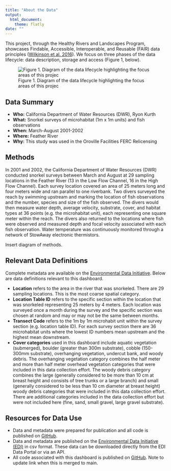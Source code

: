 ```yaml
---
title: "About the Data"
output: 
  html_document:
    theme: flatly
date: ""
---
```


This project, through the Healthy Rivers and Landscapes Program, showcases Findable,
Accessible, Interoperable, and Reusable (FAIR) data principles ([Wilkinson et al. 2016](https://www.nature.com/articles/sdata201618)). We focus on three phases of
the data lifecycle: data description, storage and access (Figure 1, below).

![Figure 1. Diagram of the data lifecycle highlighting the focus areas of this projec](data_lifecycle.png)

## Data Summary

- **Who:** California Department of Water Resources (DWR), Ryon Kurth
- **What:** Snorkel surveys of microhabitat (1m x 1m units) and fish observations
- **When:** March-August 2001-2002
- **Where:** Feather River
- **Why:** This study was used in the Oroville Facilities FERC Relicensing

## Methods

In 2001 and 2002, the California Department of Water Resources (DWR) conducted snorkel surveys between March and August at 29 sampling locations in the Feather River (13 in the Low Flow Channel, 16 in the High Flow Channel). Each survey location covered an area of 25 meters long and four meters wide and ran parallel to one riverbank. Two divers surveyed the reach by swimming upstream and marking the location of fish observations and the number, species and size of the fish observed. The divers would then measure water depth, average velocity, substrate, cover, and habitat types at 36 points (e.g. the microhabitat unit), each representing one square meter within the reach. The divers also returned to the locations where fish were observed and measured depth and focal velocity associated with each fish observation. Water temperature was continuously monitored through a network of StowAway electronic thermistors. 

Insert diagram of methods.

## Relevant Data Definitions

Complete metadata are available on the [Environmental Data Initiative](https://portal.edirepository.org/nis/mapbrowse?packageid=edi.1705.3). Below are data definitions relevant to this dashboard.

- **Location** refers to the area in the river that was snorkeled. There are 29 sampling locations. This is the most coarse spatial category.
- **Location Table ID** refers to the specific section within the location that was snorkeled representing 25 meters by 4 meters. Each location was surveyed once a month during the survey and the specific section was chosen at random and may or may not be the same between months. 
- **Transect Code** refers to the 1m by 1m microhabit unit within the survey section (e.g. location table ID). For each survey section there are 36 microhabitat units where the lowest ID numbers mean upstream and the highest mean downstream.
- **Cover categories** used in this dashboard include aquatic vegetation (submerged), boulder (greater than 300m substrate), cobble (150-300mm substrate), overhanging vegetation, undercut bank, and woody debris. The overhanging vegetation category combines the half meter and more than half meter overhead vegetation categories that were included in this data collection effort. The woody debris category combines the large (generally considered to be more than 10 cm at breast height and consists of tree trunks or a large branch) and small (generally considered to be less than 10 cm diameter at breast height) woody debris categories that were included in this data collection effort. There are additional categories included in the data collection effort but were not included here (fine, sand, small gravel, large gravel substrate).

## Resources for Data Use

- Data and metadata were prepared for publication and all code is published on [GitHub](https://github.com/Healthy-Rivers-and-Landscapes-Science/feather-river/tree/main/edi-mini-snorkel).
- Data and metadata are published on the [Environmental Data Initiative (EDI)](https://portal.edirepository.org/nis/mapbrowse?packageid=edi.1705.2) in csv format. These data can be downloaded directly from the EDI Data Portal or via an API.
- All code associated with this dashboard is published on [GitHub](https://github.com/Healthy-Rivers-and-Landscapes-Science/feather-river/tree/add-shiny-app/mini-snorkel-app). Note to update link when this is merged to main.
